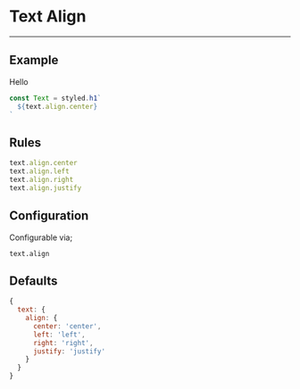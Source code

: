 
# Text Align

---

## Example

<Align>Hello</Align>

```js
const Text = styled.h1`
  ${text.align.center}
`
```

## Rules

```js
text.align.center
text.align.left
text.align.right
text.align.justify
```

## Configuration

Configurable via;

```
text.align
```

## Defaults

```js
{
  text: {
    align: {
      center: 'center',
      left: 'left',
      right: 'right',
      justify: 'justify'
    }
  }
}
```
